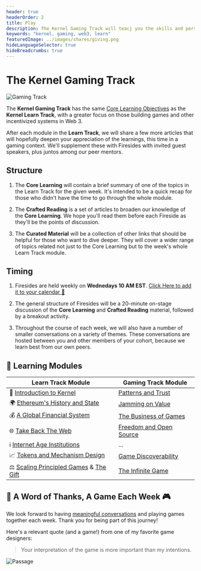 ```yaml
---
header: true
headerOrder: 2
title: Play
description: The Kernel Gaming Track will teacj you the skills and perspectives required to build games that allow us all to play increasingly principled infinite games with one another.
keywords: "kernel, gaming, web3, learn"
featuredImage: ../images/shares/giving.png
hideLanguageSelector: true
hideBreadcrumbs: true
---
```


# The Kernel Gaming Track

![Gaming Track](/images/gaming-img/gaming_track.jpg)

The **Kernel Gaming Track** has the same [Core Learning Objectives](/start/#kernel-principles) as the **Kernel Learn Track**, with a greater focus on those building games and other incentivized systems in Web 3. 

After each module in the **Learn Track**, we will share a few more articles that will hopefully deepen your appreciation of the learnings, this time in a gaming context. We'll supplement these with Firesides with invited guest speakers, plus juntos among our peer mentors.

## Structure

1. The **Core Learning** will contain a brief summary of one of the topics in the Learn Track for the given week. It's intended to be a quick recap for those who didn't have the time to go through the whole module.

2. The **Crafted Reading** is a set of articles to broaden our knowledge of the **Core Learning**. We hope you'll read them before each Fireside as they'll be the points of discussion.

3. The **Curated Material** will be a collection of other links that should be helpful for those who want to dive deeper. They will cover a wider range of topics related not just to the Core Learning but to the week's whole Learn Track module.

## Timing

1. Firesides are held weekly on **Wednedays 10 AM EST**. [Click Here to add it to your calendar 📅](https://www.addevent.com/calendar/RU314582)

2. The general structure of Firesides will be a 20-minute on-stage discussion of the **Core Learning** and **Crafted Reading** material, followed by a breakout activity.

3. Throughout the course of each week, we will also have a number of smaller conversations on a variety of themes. These conversations are hosted between you and other members of your cohort, because we learn best from our own peers.


## 📖 Learning Modules

Learn Track Module | Gaming Track Module  |
----- | --------        | 
🌠 [Introduction to Kernel](/learn/module-0)       | [Patterns and Trust](/track-gaming/module-0/) |
🌍 [Ethereum's History and State](/learn/module-1) | [Jamming on Value](/track-gaming/module-1/) |
💰 [A Global Financial System](/learn/module-2)    | [The Business of Games](/track-gaming/module-2/) |
🌐 [Take Back The Web](/learn/module-3)            |  [Freedom and Open Source](/track-gaming/module-3/) |
ℹ️ [Internet Age Institutions](/learn/module-4)      | ... | 
📈 [Tokens and Mechanism Design](/learn/module-5)  | [Game Discoverability](/track-gaming/module-5/) |
⚖️  [Scaling Principled Games](/learn/module-6) & [The Gift](/learn/module-7)    | [The Infinite Game](/track-gaming/module-6/) |

## 🙏 A Word of Thanks, A Game Each Week 🎮

We look forward to having [meaningful conversations](/learn/module-0/#cultured-conversation) and playing games together each week. Thank you for being part of this journey! 

Here's a relevant quote (and a game!) from one of my favorite game designers:

> <Link to="http://hcsoftware.sourceforge.net/passage/statement.html">Your interpretation of the game is more important than my intentions.</Link>

<Link to="http://hcsoftware.sourceforge.net/passage/statement.html">
    <Image alt="Passage" src="/images/gaming-img/passage.png" />
</Link>
